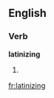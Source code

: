 
==English==

===Verb===
'''latinizing'''

# {{present participle of|[[latinize]]}}

[[fr:latinizing]]